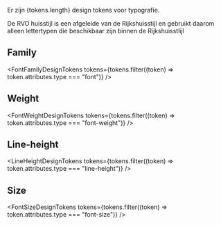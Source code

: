 

<Meta title="Huisstijl/Font" />

<span>Er zijn {tokens.length} design tokens voor typografie.</span>

De RVO huisstijl is een afgeleide van de Rijkshuisstijl en gebruikt daarom alleen lettertypen die beschikbaar zijn binnen
de Rijkshuisstlijl

## Family

<FontFamilyDesignTokens tokens={tokens.filter((token) => token.attributes.type === "font")} />

## Weight

<FontWeightDesignTokens tokens={tokens.filter((token) => token.attributes.type === "font-weight")} />

## Line-height

<LineHeightDesignTokens tokens={tokens.filter((token) => token.attributes.type === "line-height")} />

## Size

<FontSizeDesignTokens tokens={tokens.filter((token) => token.attributes.type === "font-size")} />

